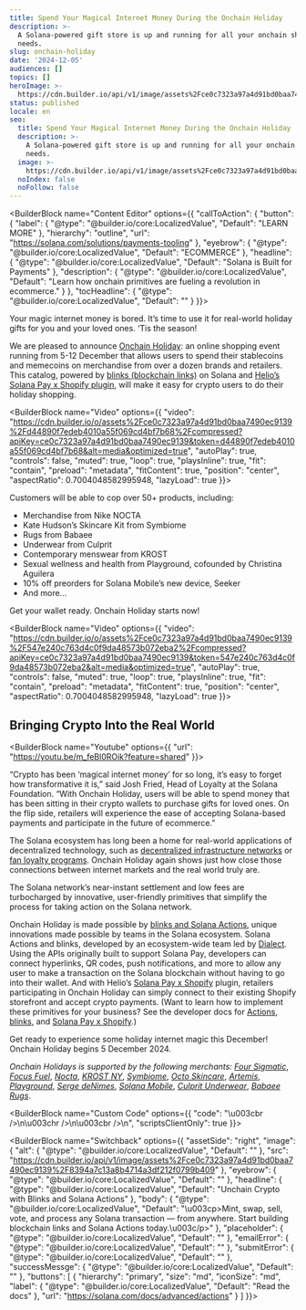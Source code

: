 ```yaml
---
title: Spend Your Magical Internet Money During the Onchain Holiday
description: >-
  A Solana-powered gift store is up and running for all your onchain shopping
  needs.
slug: onchain-holiday
date: '2024-12-05'
audiences: []
topics: []
heroImage: >-
  https://cdn.builder.io/api/v1/image/assets%2Fce0c7323a97a4d91bd0baa7490ec9139%2F6afb3436cb6d4b78819ad3f811e29815
status: published
locale: en
seo:
  title: Spend Your Magical Internet Money During the Onchain Holiday
  description: >-
    A Solana-powered gift store is up and running for all your onchain shopping
    needs.
  image: >-
    https://cdn.builder.io/api/v1/image/assets%2Fce0c7323a97a4d91bd0baa7490ec9139%2F6afb3436cb6d4b78819ad3f811e29815
  noIndex: false
  noFollow: false
---
```


<BuilderBlock name="Content Editor" options={{
  "callToAction": {
    "button": {
      "label": {
        "@type": "@builder.io/core:LocalizedValue",
        "Default": "LEARN MORE"
      },
      "hierarchy": "outline",
      "url": "https://solana.com/solutions/payments-tooling"
    },
    "eyebrow": {
      "@type": "@builder.io/core:LocalizedValue",
      "Default": "ECOMMERCE"
    },
    "headline": {
      "@type": "@builder.io/core:LocalizedValue",
      "Default": "Solana is Built for Payments"
    },
    "description": {
      "@type": "@builder.io/core:LocalizedValue",
      "Default": "Learn how onchain primitives are fueling a revolution in ecommerce."
    }
  },
  "tocHeadline": {
    "@type": "@builder.io/core:LocalizedValue",
    "Default": ""
  }
}}>

</BuilderBlock>

Your magic internet money is bored. It’s time to use it for real-world holiday gifts for you and your loved ones. ‘Tis the season!

We are pleased to announce [Onchain Holiday](https://onchain.holiday): an online shopping event running from 5-12 December that allows users to spend their stablecoins and memecoins on merchandise from over a dozen brands and retailers. This catalog, powered by [blinks (blockchain links)](https://solana.com/solutions/actions) on Solana and [Helio’s Solana Pay x Shopify plugin](https://apps.shopify.com/solana-pay-helio), will make it easy for crypto users to do their holiday shopping.

<BuilderBlock name="Video" options={{
  "video": "https://cdn.builder.io/o/assets%2Fce0c7323a97a4d91bd0baa7490ec9139%2Fd44890f7edeb4010a55f069cd4bf7b68%2Fcompressed?apiKey=ce0c7323a97a4d91bd0baa7490ec9139&token=d44890f7edeb4010a55f069cd4bf7b68&alt=media&optimized=true",
  "autoPlay": true,
  "controls": false,
  "muted": true,
  "loop": true,
  "playsInline": true,
  "fit": "contain",
  "preload": "metadata",
  "fitContent": true,
  "position": "center",
  "aspectRatio": 0.7004048582995948,
  "lazyLoad": true
}}>

</BuilderBlock>

Customers will be able to cop over 50+ products, including:

-   Merchandise from Nike NOCTA
-   Kate Hudson’s Skincare Kit from Symbiome
-   Rugs from Babaee
-   Underwear from Culprit 
-   Contemporary menswear from KROST
-   Sexual wellness and health from Playground, cofounded by Christina Aguilera 
-   10% off preorders for Solana Mobile’s new device, Seeker 
-   And more...

Get your wallet ready. Onchain Holiday starts now!

<BuilderBlock name="Video" options={{
  "video": "https://cdn.builder.io/o/assets%2Fce0c7323a97a4d91bd0baa7490ec9139%2F547e240c763d4c0f9da48573b072eba2%2Fcompressed?apiKey=ce0c7323a97a4d91bd0baa7490ec9139&token=547e240c763d4c0f9da48573b072eba2&alt=media&optimized=true",
  "autoPlay": true,
  "controls": false,
  "muted": true,
  "loop": true,
  "playsInline": true,
  "fit": "contain",
  "preload": "metadata",
  "fitContent": true,
  "position": "center",
  "aspectRatio": 0.7004048582995948,
  "lazyLoad": true
}}>

</BuilderBlock>

## **Bringing Crypto Into the Real World**

<BuilderBlock name="Youtube" options={{
  "url": "https://youtu.be/m_feBl0ROik?feature=shared"
}}>

</BuilderBlock>

“Crypto has been ‘magical internet money’ for so long, it’s easy to forget how transformative it is,” said Josh Fried, Head of Loyalty at the Solana Foundation. “With Onchain Holiday, users will be able to spend money that has been sitting in their crypto wallets to purchase gifts for loved ones. On the flip side, retailers will experience the ease of accepting Solana-based payments and participate in the future of ecommerce.”

The Solana ecosystem has long been a home for real-world applications of decentralized technology, such as [decentralized infrastructure networks](https://solana.com/news/case-study-helium) or [fan loyalty programs](https://www.rollingstone.com/music/music-features/eric-church-nashville-bar-chiefs-1234980079/). Onchain Holiday again shows just how close those connections between internet markets and the real world truly are.

The Solana network’s near-instant settlement and low fees are turbocharged by innovative, user-friendly primitives that simplify the process for taking action on the Solana network. 

Onchain Holiday is made possible by [blinks and Solana Actions](https://solana.com/solutions/actions), unique innovations made possible by teams in the Solana ecosystem. Solana Actions and blinks, developed by an ecosystem-wide team led by [Dialect](https://www.dialect.to/actions). Using the APIs originally built to support Solana Pay, developers can connect hyperlinks, QR codes, push notifications, and more to allow any user to make a transaction on the Solana blockchain without having to go into their wallet. And with Helio’s [Solana Pay x Shopify](https://www.hel.io/shopify-stores) plugin, retailers participating in Onchain Holiday can simply connect to their existing Shopify storefront and accept crypto payments. (Want to learn how to implement these primitives for your business? See the developer docs for [Actions](https://docs.dialect.to/documentation/actions), [blinks](https://docs.dialect.to/documentation/actions/blinks), and [Solana Pay x Shopify](https://docs.hel.io/product-guides/solana-pay-shopify-plugin).)

Get ready to experience some holiday internet magic this December! Onchain Holiday begins 5 December 2024.

_Onchain Holidays is supported by the following merchants:_ [_Four Sigmatic_](https://us.foursigmatic.com/?srsltid=AfmBOoqQiki_ioPn-qOEcdBZaLE5pLm1uJNHwV4aHt4T7-b_o2uZEvhp), [_Focus Fuel_](https://thefocusfuel.com/?srsltid=AfmBOooHbmuEhwaRMFKuuNP-qI-1wDz2Dk1noYL4KAe0JZImgrzOzbts), [_Nocta_](https://www.nocta.com/), [_KROST NY_](https://krostnewyork.com/?srsltid=AfmBOoqL2TPt59yxEbaM2M5r9e_9zcmgaH8M1fPS5w-fSvvX1chs7Fx6), [_Symbiome_](https://www.symbiome.com/), [_Octo Skincare_](https://www.octoskincare.com/), [_Artemis_](https://artemisdefense.com/), [_Playground_](https://helloplayground.com/), [_Serge deNimes_](https://us.sergedenimes.com/), [_Solana Mobile_](https://solanamobile.com/), [_Culprit Underwear_](https://culpritunderwear.com/), [_Babaee Rugs_](https://babaeerugs.com/).

<BuilderBlock name="Custom Code" options={{
  "code": "\u003cbr />\n\u003chr />\n\u003cbr />\n",
  "scriptsClientOnly": true
}}>

</BuilderBlock>

<BuilderBlock name="Switchback" options={{
  "assetSide": "right",
  "image": {
    "alt": {
      "@type": "@builder.io/core:LocalizedValue",
      "Default": ""
    },
    "src": "https://cdn.builder.io/api/v1/image/assets%2Fce0c7323a97a4d91bd0baa7490ec9139%2F8394a7c13a8b4714a3df212f0799b409"
  },
  "eyebrow": {
    "@type": "@builder.io/core:LocalizedValue",
    "Default": ""
  },
  "headline": {
    "@type": "@builder.io/core:LocalizedValue",
    "Default": "Unchain Crypto with Blinks and Solana Actions"
  },
  "body": {
    "@type": "@builder.io/core:LocalizedValue",
    "Default": "\u003cp>Mint, swap, sell, vote, and process any Solana transaction — from anywhere. Start building blockchain links and Solana Actions today.\u003c/p>"
  },
  "placeholder": {
    "@type": "@builder.io/core:LocalizedValue",
    "Default": ""
  },
  "emailError": {
    "@type": "@builder.io/core:LocalizedValue",
    "Default": ""
  },
  "submitError": {
    "@type": "@builder.io/core:LocalizedValue",
    "Default": ""
  },
  "successMessge": {
    "@type": "@builder.io/core:LocalizedValue",
    "Default": ""
  },
  "buttons": [
    {
      "hierarchy": "primary",
      "size": "md",
      "iconSize": "md",
      "label": {
        "@type": "@builder.io/core:LocalizedValue",
        "Default": "Read the docs"
      },
      "url": "https://solana.com/docs/advanced/actions"
    }
  ]
}}>

</BuilderBlock>
